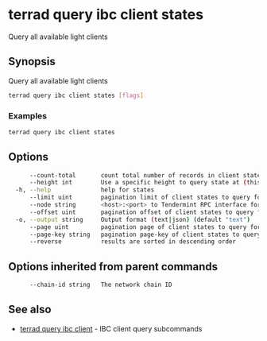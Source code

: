 # terrad query ibc client states

Query all available light clients

## Synopsis

Query all available light clients

```sh Terrad
terrad query ibc client states [flags]
```

### Examples

```sh Terrad
terrad query ibc client states
```

## Options

```sh Terrad
      --count-total       count total number of records in client states to query for
      --height int        Use a specific height to query state at (this can error if the node is pruning state)
  -h, --help              help for states
      --limit uint        pagination limit of client states to query for (default 100)
      --node string       <host>:<port> to Tendermint RPC interface for this chain (default "tcp://localhost:26657")
      --offset uint       pagination offset of client states to query for
  -o, --output string     Output format (text|json) (default "text")
      --page uint         pagination page of client states to query for. This sets offset to a multiple of limit (default 1)
      --page-key string   pagination page-key of client states to query for
      --reverse           results are sorted in descending order
```

## Options inherited from parent commands

```sh Terrad
      --chain-id string   The network chain ID
```

## See also

* [terrad query ibc client](terrad_query_ibc_client.mdx)	 - IBC client query subcommands


